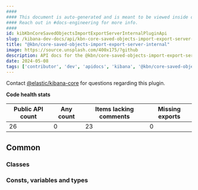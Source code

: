 ```yaml
---
####
#### This document is auto-generated and is meant to be viewed inside our experimental, new docs system.
#### Reach out in #docs-engineering for more info.
####
id: kibKbnCoreSavedObjectsImportExportServerInternalPluginApi
slug: /kibana-dev-docs/api/kbn-core-saved-objects-import-export-server-internal
title: "@kbn/core-saved-objects-import-export-server-internal"
image: https://source.unsplash.com/400x175/?github
description: API docs for the @kbn/core-saved-objects-import-export-server-internal plugin
date: 2024-05-08
tags: ['contributor', 'dev', 'apidocs', 'kibana', '@kbn/core-saved-objects-import-export-server-internal']
---
```




Contact [@elastic/kibana-core](https://github.com/orgs/elastic/teams/kibana-core) for questions regarding this plugin.

**Code health stats**

| Public API count  | Any count | Items lacking comments | Missing exports |
|-------------------|-----------|------------------------|-----------------|
| 26 | 0 | 23 | 0 |

## Common

### Classes
<DocDefinitionList data={kbnCoreSavedObjectsImportExportServerInternalObj.common.classes}/>

### Consts, variables and types
<DocDefinitionList data={kbnCoreSavedObjectsImportExportServerInternalObj.common.misc}/>

